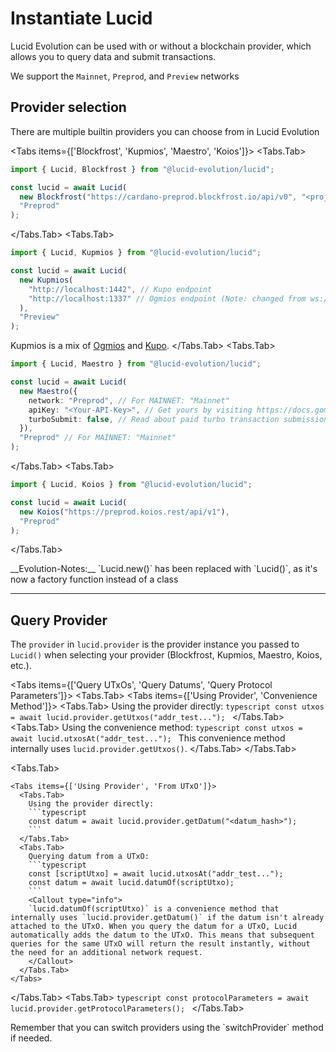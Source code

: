 
# Instantiate Lucid

Lucid Evolution can be used with or without a blockchain provider, which allows you to query data and submit transactions.

We support the `Mainnet`, `Preprod`, and `Preview` networks

## Provider selection

There are multiple builtin providers you can choose from in Lucid Evolution

<Tabs items={['Blockfrost', 'Kupmios', 'Maestro', 'Koios']}>
  <Tabs.Tab>
```typescript
import { Lucid, Blockfrost } from "@lucid-evolution/lucid";

const lucid = await Lucid(
  new Blockfrost("https://cardano-preprod.blockfrost.io/api/v0", "<projectId>"),
  "Preprod"
);
```
  </Tabs.Tab>
<Tabs.Tab>
```typescript
import { Lucid, Kupmios } from "@lucid-evolution/lucid";

const lucid = await Lucid(
  new Kupmios(
    "http://localhost:1442", // Kupo endpoint
    "http://localhost:1337" // Ogmios endpoint (Note: changed from ws:// to http:// in a release 1 month ago)
  ),
  "Preview"
);
```
Kupmios is a mix of [Ogmios](https://ogmios.dev/) and [Kupo](https://cardanosolutions.github.io/kupo/).
  </Tabs.Tab>
  <Tabs.Tab>
```typescript
import { Lucid, Maestro } from "@lucid-evolution/lucid";

const lucid = await Lucid(
  new Maestro({
    network: "Preprod", // For MAINNET: "Mainnet"
    apiKey: "<Your-API-Key>", // Get yours by visiting https://docs.gomaestro.org/docs/Getting-started/Sign-up-login
    turboSubmit: false, // Read about paid turbo transaction submission feature at https://docs.gomaestro.org/docs/Dapp%20Platform/Turbo%20Transaction
  }),
  "Preprod" // For MAINNET: "Mainnet"
);
```
  </Tabs.Tab>
  <Tabs.Tab>
```typescript
import { Lucid, Koios } from "@lucid-evolution/lucid";

const lucid = await Lucid(
  new Koios("https://preprod.koios.rest/api/v1"),
  "Preprod"
);
```
  </Tabs.Tab>
</Tabs>


<Callout type="info" emoji="ℹ️">
  __Evolution-Notes:__ `Lucid.new()` has been replaced with `Lucid()`, as it's
  now a factory function instead of a class
</Callout>

---

## Query Provider

The `provider` in `lucid.provider` is the provider instance you passed to `Lucid()` when selecting your provider (Blockfrost, Kupmios, Maestro, Koios, etc.).

<Tabs items={['Query UTxOs', 'Query Datums', 'Query Protocol Parameters']}>
  <Tabs.Tab>
    <Tabs items={['Using Provider', 'Convenience Method']}>
      <Tabs.Tab>
        Using the provider directly:
        ```typescript
        const utxos = await lucid.provider.getUtxos("addr_test...");
        ```
      </Tabs.Tab>
      <Tabs.Tab>
        Using the convenience method:
        ```typescript
        const utxos = await lucid.utxosAt("addr_test...");
        ```
        <Callout type="info">
        This convenience method internally uses `lucid.provider.getUtxos()`.
        </Callout>
      </Tabs.Tab>
    </Tabs>
  </Tabs.Tab>

  <Tabs.Tab>

    <Tabs items={['Using Provider', 'From UTxO']}>
      <Tabs.Tab>
        Using the provider directly:
        ```typescript
        const datum = await lucid.provider.getDatum("<datum_hash>");
        ```
      </Tabs.Tab>
      <Tabs.Tab>
        Querying datum from a UTxO:
        ```typescript
        const [scriptUtxo] = await lucid.utxosAt("addr_test...");
        const datum = await lucid.datumOf(scriptUtxo);
        ```
        <Callout type="info">
        `lucid.datumOf(scriptUtxo)` is a convenience method that internally uses `lucid.provider.getDatum()` if the datum isn't already attached to the UTxO. When you query the datum for a UTxO, Lucid automatically adds the datum to the UTxO. This means that subsequent queries for the same UTxO will return the result instantly, without the need for an additional network request.
        </Callout>
      </Tabs.Tab>
    </Tabs>
  </Tabs.Tab>
  <Tabs.Tab>
    ```typescript
    const protocolParameters = await lucid.provider.getProtocolParameters();
    ```
  </Tabs.Tab>
</Tabs>

<Callout type="info">
Remember that you can switch providers using the `switchProvider` method if needed.
</Callout>
